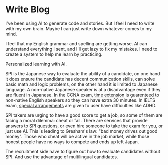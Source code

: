 # Write Blog

I've been using AI to generate code and stories. But I feel I need to write with my own brain. Maybe I can just write down whatever comes to my mind.

I feel that my English grammar and spelling are getting worse. AI can understand everything I sent, and I'll get lazy to fix my mistakes. I need to create a system to help me learn by practicing.

Personalized learning with AI.

SPI is the Japanese way to evaluate the ability of a candidate, on one hand it does ensure the candidate has decent communication skills, can solve basic math and logic problems, on the other hand it is limited to Japanese language. A non-native Japanese speaker is at a disadvantage even if they are fluent in Japanese. In the CCNA exam, [time extension](https://www.pearsonvue.com/us/en/test-takers/accommodations/pearson_approve.cisco.html) is guarenteed to non-native English speakers so they can have extra 30 minutes. In IELTS exam, [special arrangements](https://takeielts.britishcouncil.org/take-ielts/book/special-arrangements/learning-difficulties) are given to user have difficulties like ADHD. 

SPI takers are urging to have a good score to get a job, so some of them are facing a moral dilemma: cheat or fail. There are services that provide answers to SPI questions, or even hire someone to take the exam for you, or just use AI. This is leading to Gresham's law: "bad money drives out good money". Those who cheat will be active in the job market, while those honest people have no ways to compete and ends up left Japan.

The recruitment side have to figure out how to evaluate candidates without SPI. And use the advantage of multilingual candidates.


